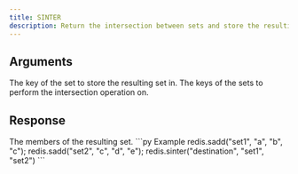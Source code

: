 ```yaml
---
title: SINTER
description: Return the intersection between sets and store the resulting set in a key
---
```


## Arguments



<ParamField body="destination" type="str" required>
  The key of the set to store the resulting set in.
</ParamField>


<ParamField body="keys" type="...string[]" required>
  The keys of the sets to perform the intersection operation on.
</ParamField>


## Response

<ResponseField type="TValue[]" required>
  The members of the resulting set.
</ResponseField>

<RequestExample>
```py Example 
redis.sadd("set1", "a", "b", "c"); 
redis.sadd("set2", "c", "d", "e"); 
redis.sinter("destination", "set1", "set2")
```

</RequestExample>
